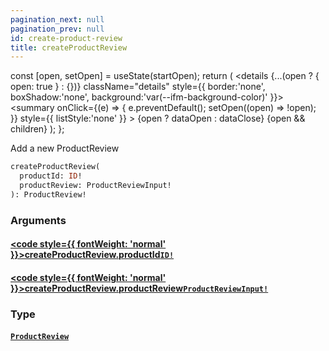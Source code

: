 ```yaml
---
pagination_next: null
pagination_prev: null
id: create-product-review
title: createProductReview
---
```









  const [open, setOpen] = useState(startOpen);
  return (
    <details {...(open ? { open: true } : {})} className="details" style={{ border:'none', boxShadow:'none', background:'var(--ifm-background-color)' }}>
      <summary
        onClick={(e) => {
          e.preventDefault();
          setOpen((open) => !open);
        }}
        style={{ listStyle:'none' }}
      >
      {open ? dataOpen : dataClose}
      </summary>
      {open && children}
    </details>
  );
};








Add a new ProductReview


```graphql
createProductReview(
  productId: ID!
  productReview: ProductReviewInput!
): ProductReview!
```




### Arguments

#### [<code style={{ fontWeight: 'normal' }}>createProductReview.<b>productId</b></code>](#)<Bullet />[`ID!`](/types/scalars/id.mdx) <Badge class="badge badge--secondary" text="non-null"/> <Badge class="badge badge--secondary" text="scalar"/> 



#### [<code style={{ fontWeight: 'normal' }}>createProductReview.<b>productReview</b></code>](#)<Bullet />[`ProductReviewInput!`](/types/inputs/product-review-input.mdx) <Badge class="badge badge--secondary" text="non-null"/> <Badge class="badge badge--secondary" text="input"/> 



### Type

#### [`ProductReview`](/types/objects/product-review.mdx) <Badge class="badge badge--secondary" text="object"/> 







